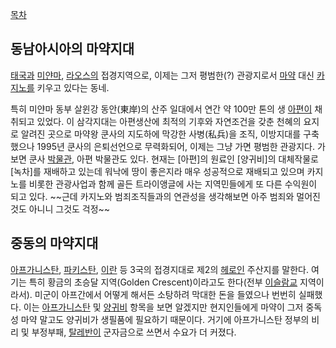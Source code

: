 [[목차]]

== 동남아시아의 마약지대 ==
[[태국]]과 [[미얀마]], [[라오스]]의 접경지역으로, 이제는 그저 평범한(?) 관광지로서 [[마약]] 대신 [[카지노]]를 키우고 있다는 동네.

특히 미얀마 동부 살윈강 동안(東岸)의 산주 일대에서 연간 약 100만 톤의 생 [[아편]]이 채취되고 있었다. 이 삼각지대는 아편생산에 최적의 기후와 자연조건을 갖춘 천혜의 요지로 알려진 곳으로 마약왕 쿤사의 지도하에 막강한 사병(私兵)을 조직, 이방지대를 구축했으나 1995년 쿤사의 은퇴선언으로 무력화되어, 이제는 그냥 가면 평범한 관광지다. 가 보면 쿤사 [[박물관]], 아편 박물관도 있다. 현재는 [아편]의 원료인 [양귀비]의 대체작물로 [녹차]를 재배하고 있는데 워낙에 땅이 좋은지라 매우 성공적으로 재배되고 있으며 카지노를 비롯한 관광사업과 함께 골든 트라이앵글에 사는 지역민들에게 또 다른 수익원이 되고 있다. ~~근데 카지노와 범죄조직들과의 연관성을 생각해보면 아주 범죄와 멀어진것도 아니니 그것도 걱정~~

== 중동의 마약지대 ==
[[아프가니스탄]], [[파키스탄]], [[이란]] 등 3국의 접경지대로 제2의 [[헤로인]] 주산지를 말한다. 여기는 특히 황금의 초승달 지역(Golden Crescent)이라고도 한다(전부 [[이슬람교]] 지역이라서). 미군이 아프간에서 어떻게 해서든 소탕하려 막대한 돈을 들였으나 번번히 실패했다. 이는 [[아프가니스탄]] 및 [[양귀비]] 항목을 보면 알겠지만 현지인들에게 마약이 그저 중독성 마약 말고도 양귀비가 생필품에 필요하기 때문이다. 거기에 아프가니스탄 정부의 비리 및 부정부패, [[탈레반]]이 군자금으로 쓰면서 수요가 더 커졌다.
